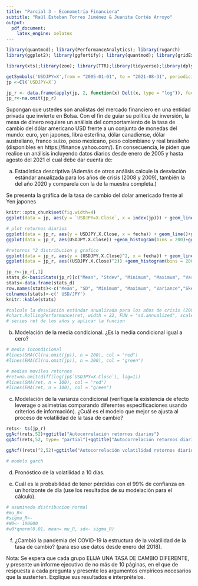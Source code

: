 ```yaml
---
title: "Parcial 3 - Econometría Financiera"
subtitle: "Raúl Esteban Torres Jiménez & Juanita Cortés Arroyo"
output: 
  pdf_document:
    latex_engine: xelatex
---
```


```r
library(quantmod); library(PerformanceAnalytics); library(rugarch)
library(ggplot2); library(ggfortify); library(quantmod); library(gridExtra); library(forecast); library(cowplot); library(urca); library(timeDate); library(TSstudio); library(fBasics); library(randtests); library(vrtest)

library(xts);library(zoo); library(TTR);library(tidyverse);library(dplyr); library(stats); library(greybox); library(smooth);library(PerformanceAnalytics); library(rugarch)

getSymbols('USDJPY=X',from = "2005-01-01", to = "2021-08-31", periodicity = "daily")
jp <-Cl(`USDJPY=X`)

jp_r <- data.frame(apply(jp, 2, function(x) Delt(x, type = "log")), fecha = index(jp))
jp_r<-na.omit(jp_r)
```

Supongan que ustedes son analistas del mercado financiero en una entidad privada que invierte en Bolsa. Con el fin de guiar su política de inversión, la mesa de dinero requiere un análisis del comportamiento de la tasa de cambio del dólar americano USD frente a un conjunto de monedas del mundo: euro, yen japones, libra esterlina, dólar canadiense, dólar australiano, franco suizo, peso mexicano, peso colombiano y real brasileño (disponibles en https://finance.yahoo.com/). En consecuencia, le piden que realice un análisis incluyendo datos diarios desde enero de 2005 y hasta agosto del 2021 el cual debe dar cuenta de:

  a. Estadística descriptiva (Además de otros análisis calcule la desviación estándar anualizada para los años de crisis (2008 y 2009), también la del año 2020 y comparela con la de la muestra completa.)
  
Se presenta la gráfica de la tasa de cambio del dolar americado \textbf{USD} frente al Yen japones \textbf{JPY}

```r
knitr::opts_chunk$set(fig.width=4) 
ggplot(data = jp, aes(y = `USDJPY=X.Close`, x = index(jp))) + geom_line()+ggtitle("Tasa de cambio USD-JPY")+ labs(x = "Fecha",y = "USD/JPY") 

```

```r
# plot retornos diarios 
ggplot(data = jp_r, aes(y = USDJPY.X.Close, x = fecha)) + geom_line()+ggtitle("Retornos diarios USD/JPY")+ labs(x = "Fecha",y = " Retornos USD/JPY") 
ggplot(data = jp_r, aes(USDJPY.X.Close)) +geom_histogram(bins = 200)+ggtitle("Distrubución retornos diarios")+ labs(x = " ",y = " ") 

```
```r
#retornos ^2 distribucion y grafico
ggplot(data = jp_r, aes(y = (USDJPY.X.Close)^2, x = fecha)) + geom_line()+ggtitle("Volatilidad retornos USD/JPY")+ labs(x = "Fecha",y = "volatilidad retornos USD/JPY") 
ggplot(data = jp_r, aes((USDJPY.X.Close)^2)) +geom_histogram(bins = 200) +ggtitle("Distribución volatilidad retornos USD/JPY")+ labs(x = "",y = "") 
```


```r
jp_r<-jp_r[,1]
stats_d<-basicStats(jp_r)[c("Mean", "Stdev", "Minimum", "Maximum", "Variance","Skewness","Kurtosis"),]
stats<-data.frame(stats_d)
row.names(stats)<-c("Mean", "SD", "Minimum", "Maximum", "Variance","Skewness","Kurtosis")
colnames(stats)<-c(' USD/JPY')
knitr::kable(stats)
```
```r
#calcule la desviación estándar anualizada para los años de crisis (2008 y 2009), también la del año 2020 y comparela con la de la muestra completa 
#chart.RollingPerformance(ret, width = 22, FUN = "sd.annualized", scale = 252, main = "One month rolling volatility")
# series ret de los años y aplicar la funcion 
```

  b. Modelación de la media condicional. ¿Es la media condicional igual a cero?
```r
# media incondicional 
#lines(SMA(Cl(na.omit(jp)), n = 200), col = "red")
#lines(EMA(Cl(na.omit(jp)), n = 200), col = "green")

```

```r
# medias moviles retornos
#ret=na.omit(diff(log(jp$`USDJPY=X.Close`), lag=1))
#lines(SMA(ret, n = 100), col = "red")
#lines(EMA(ret, n = 100), col = "green")

```


  
  c. Modelación de la varianza condicional (verifique la existencia de efecto leverage o asimetrías comparando diferentes especificaciones usando criterios de información). ¿Cuál es el modelo que mejor se ajusta al proceso de volatilidad de la tasa de cambio?
  
```r
rets<- ts(jp_r)
ggAcf(rets,52)+ggtitle("Autocorrelación retornos diarios")
ggAcf(rets,52, type= "partial")+ggtitle("Autocorrelación retornos diarios")

```

```r
ggAcf((rets)^2,52)+ggtitle("Autocorrelación volatilidad retornos diarios")

```
```r
# modelo garch
```
 
 
  d. Pronóstico de la volatilidad a 10 días.
  
  e. Cuál es la probabilidad de tener pérdidas con el 99% de confianza en un horizonte de día (use los resultados de su modelación para el cálculo).
  
```r
# asuminedo distribucion normal
#mu_R<- 
#sigma_R<- 
#W0<- 100000
#w0*qnorm(0.01, mean= mu_R, sd<- sigma_R)
```
  
  f. ¿Cambió la pandemia del COVID-19 la estructura de la volatilidad de la tasa de cambio? (para eso use datos desde enero del 2018).
  

Nota: Se espera que cada grupo ELIJA UNA TASA DE CAMBIO DIFERENTE, y presente un informe ejecutivo de no más de 10 páginas, en el que de respuesta a cada pregunta y presente los argumentos empíricos necesarios que la sustenten. Explique sus resultados e interprételos.

